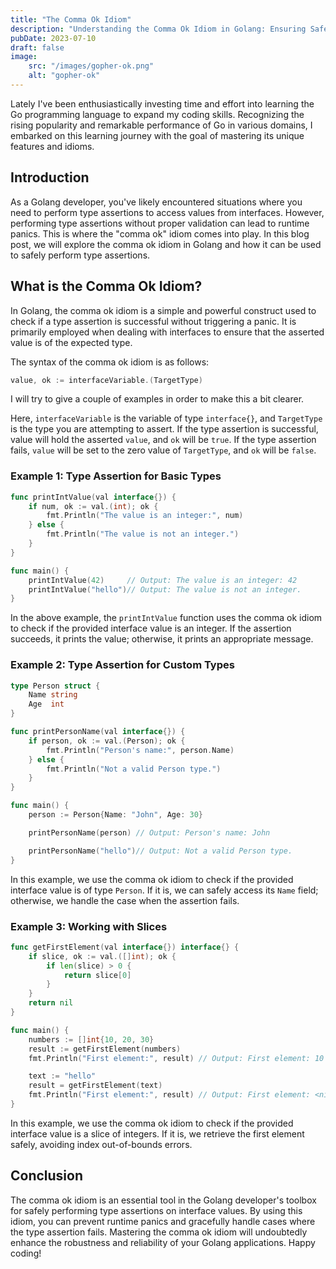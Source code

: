```yaml
---
title: "The Comma Ok Idiom"
description: "Understanding the Comma Ok Idiom in Golang: Ensuring Safe Type Assertions."
pubDate: 2023-07-10
draft: false
image: 
    src: "/images/gopher-ok.png"
    alt: "gopher-ok"
---
```


Lately I've been enthusiastically investing time and effort into learning the Go programming language to expand my coding skills. Recognizing the rising popularity and remarkable performance of Go in various domains, I embarked on this learning journey with the goal of mastering its unique features and idioms.

## Introduction

As a Golang developer, you've likely encountered situations where you need to perform type assertions to access values from interfaces. However, performing type assertions without proper validation can lead to runtime panics. This is where the "comma ok" idiom comes into play. In this blog post, we will explore the comma ok idiom in Golang and how it can be used to safely perform type assertions.

## What is the Comma Ok Idiom?

In Golang, the comma ok idiom is a simple and powerful construct used to check if a type assertion is successful without triggering a panic. It is primarily employed when dealing with interfaces to ensure that the asserted value is of the expected type.

The syntax of the comma ok idiom is as follows:

```go
value, ok := interfaceVariable.(TargetType)
```

I will try to give a couple of examples in order to make this a bit clearer.

Here, `interfaceVariable` is the variable of type `interface{}`, and `TargetType` is the type you are attempting to assert. If the type assertion is successful, value will hold the asserted `value`, and `ok` will be `true`. If the type assertion fails, `value` will be set to the zero value of `TargetType`, and `ok` will be `false`.

### Example 1: Type Assertion for Basic Types

```go
func printIntValue(val interface{}) {
    if num, ok := val.(int); ok {
        fmt.Println("The value is an integer:", num)
    } else {
        fmt.Println("The value is not an integer.")
    }
}

func main() {
    printIntValue(42)     // Output: The value is an integer: 42
    printIntValue("hello")// Output: The value is not an integer.
}
```

In the above example, the `printIntValue` function uses the comma ok idiom to check if the provided interface value is an integer. If the assertion succeeds, it prints the value; otherwise, it prints an appropriate message.

### Example 2: Type Assertion for Custom Types

```go
type Person struct {
    Name string
    Age  int
}

func printPersonName(val interface{}) {
    if person, ok := val.(Person); ok {
        fmt.Println("Person's name:", person.Name)
    } else {
        fmt.Println("Not a valid Person type.")
    }
}

func main() {
    person := Person{Name: "John", Age: 30}

    printPersonName(person) // Output: Person's name: John

    printPersonName("hello")// Output: Not a valid Person type.
}
```

In this example, we use the comma ok idiom to check if the provided interface value is of type `Person`. If it is, we can safely access its `Name` field; otherwise, we handle the case when the assertion fails.

### Example 3: Working with Slices

```go
func getFirstElement(val interface{}) interface{} {
    if slice, ok := val.([]int); ok {
        if len(slice) > 0 {
            return slice[0]
        }
    }
    return nil
}

func main() {
    numbers := []int{10, 20, 30}
    result := getFirstElement(numbers)
    fmt.Println("First element:", result) // Output: First element: 10

    text := "hello"
    result = getFirstElement(text)
    fmt.Println("First element:", result) // Output: First element: <nil>
}
```

In this example, we use the comma ok idiom to check if the provided interface value is a slice of integers. If it is, we retrieve the first element safely, avoiding index out-of-bounds errors.

## Conclusion

The comma ok idiom is an essential tool in the Golang developer's toolbox for safely performing type assertions on interface values. By using this idiom, you can prevent runtime panics and gracefully handle cases where the type assertion fails. Mastering the comma ok idiom will undoubtedly enhance the robustness and reliability of your Golang applications. Happy coding!